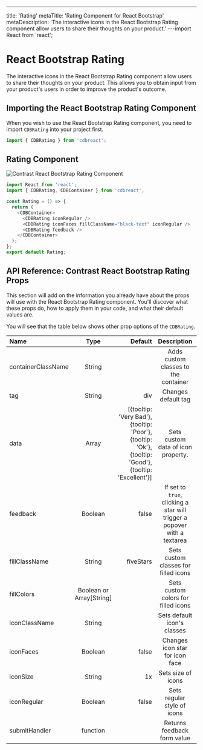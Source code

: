 ---
title: 'Rating'
metaTitle: 'Rating Component for React Bootstrap'
metaDescription: 'The interactive icons in the React Bootstrap Rating component allow users to share their thoughts on your product.'
---import React from 'react';

# React Bootstrap Rating

The interactive icons in the React Bootstrap Rating component allow users to share their thoughts on your product. This allows you to obtain input from your product's users in order to improve the product's outcome.

## Importing the React Bootstrap Rating Component

When you wish to use the React Bootstrap Rating component, you need to import `CDBRating` into your project first.

```js
import { CDBRating } from 'cdbreact';
```

## Rating Component

<img src={rating} alt="Contrast React Bootstrap Rating Component" />

```js
import React from 'react';
import { CDBRating, CDBContainer } from 'cdbreact';

const Rating = () => {
  return (
    <CDBContainer>
      <CDBRating iconRegular />
      <CDBRating iconFaces fillClassName="black-text" iconRegular />
      <CDBRating feedback />
    </CDBContainer>
  );
};
export default Rating;
```

## API Reference: Contrast React Bootstrap Rating Props

This section will add on the information you already have about the props will use with the React Bootstrap Rating component. You'll discover what these props do, how to apply them in your code, and what their default values are.

You will see that the table below shows other prop options of the `CDBRating`.

| Name               |           Type           |                                                                                               Default |                               Description                                |                                                                                                                        Example |
| :----------------- | :----------------------: | ----------------------------------------------------------------------------------------------------: | :----------------------------------------------------------------------: | -----------------------------------------------------------------------------------------------------------------------------: |
| containerClassName |          String          |                                                                                                       |                   Adds custom classes to the container                   |                                                                                 <CDBRating containerClassName="myClass" ... /> |
| tag                |          String          |                                                                                                   div |                           Changes default tag                            |                                                                                                     <CDBRating tag="li" ... /> |
| data               |          Array           | [{tooltip: 'Very Bad'}, {tooltip: 'Poor'}, {tooltip: 'Ok'}, {tooltip: 'Good'},{tooltip: 'Excellent'}] |                    Sets custom data of icon property.                    | <CDBRating data={[{tooltip: 'Very Bad'}, {tooltip: 'Poor'}, {tooltip: 'Ok'}, {tooltip: 'Good'},{tooltip: 'Excellent'}]} ... /> |
| feedback           |         Boolean          |                                                                                                 false | If set to `true`, clicking a star will trigger a popover with a textarea |                                                                                                      <CDBRating feedback .../> |
| fillClassName      |          String          |                                                                                             fiveStars |                   Sets custom classes for filled icons                   |                                                                                      <CDBRating fillClassName="red-text" .../> |
| fillColors         | Boolean or Array[String] |                                                                                                       |                   Sets custom colors for filled icons                    |                                                                      <CDBRating fillColors={["red-text", "yellow-text"]} .../> |
| iconClassName      |          String          |                                                                                                       |                       Sets default icon's classes                        |                                                                                    <CDBRating iconClassName="blue-text" ... /> |
| iconFaces          |         Boolean          |                                                                                                 false |                     Changes icon star for icon face                      |                                                                                                     <CDBRating iconFaces .../> |
| iconSize           |          String          |                                                                                                    1x |                            Sets size of icons                            |                                                                                                <CDBRating iconSize="2x" ... /> |
| iconRegular        |         Boolean          |                                                                                                 false |                       Sets regular style of icons                        |                                                                                                   <CDBRating iconRegular .../> |
| submitHandler      |         function         |                                                                                                       |                       Returns feedback form value                        |                                                                                  <CDBRating summitHandler={handleSubmit} .../> |
